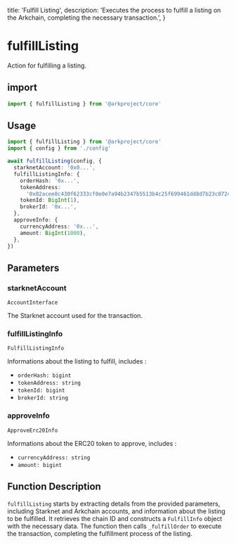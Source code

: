   title: 'Fulfill Listing',
  description:
    'Executes the process to fulfill a listing on the Arkchain, completing the necessary transaction.',
}

# fulfillListing

Action for fulfilling a listing.

## import

```typescript
import { fulfillListing } from '@arkproject/core'
```

## Usage

```typescript
import { fulfillListing } from '@arkproject/core'
import { config } from './config'

await fulfillListing(config, {
  starknetAccount: '0x0...',
  fulfillListingInfo: {
    orderHash: '0x...',
    tokenAddress:
      '0x02acee8c430f62333cf0e0e7a94b2347b5513b4c25f699461dd8d7b23c072478',
    tokenId: BigInt(1),
    brokerId: '0x...',
  },
  approveInfo: {
    currencyAddress: '0x...',
    amount: BigInt(1000),
  },
})
```

## Parameters

### starknetAccount

`AccountInterface`

The Starknet account used for the transaction.

### fulfillListingInfo

`FulfillListingInfo`

Informations about the listing to fulfill, includes :

- `orderHash: bigint`
- `tokenAddress: string`
- `tokenId: bigint`
- `brokerId: string`

### approveInfo

`ApproveErc20Info`

Informations about the ERC20 token to approve, includes :

- `currencyAddress: string`
- `amount: bigint`

## Function Description

`fulfillListing` starts by extracting details from the provided parameters, including Starknet and Arkchain accounts, and information about the listing to be fulfilled. It retrieves the chain ID and constructs a `FulfillInfo` object with the necessary data. The function then calls `_fulfillOrder` to execute the transaction, completing the fulfillment process of the listing.
